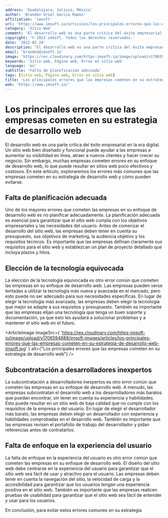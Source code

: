```yaml
---
address: 'Guadalajara, Jalisco, México'
author: 'Brandon Uriel García Ramos'
affiliation: 'imsoft'
url: 'https://www.imsoft.io/articulos/los-principales-errores-que-las-empresas-cometen-en-su-estrategia-de-desarrollo-web'
category: 'Sitio Web'
comment: 'El desarrollo web es una parte crítica del éxito empresarial en la era digital. Un sitio web bien diseñado y funcional puede ayudar a las empresas a aumentar su visibilidad en línea, atraer a nuevos clientes y hacer crecer su negocio. Sin embargo, muchas empresas cometen errores en su enfoque de desarrollo web, lo que puede resultar en sitios web poco efectivos y costosos. En este artículo, exploraremos los errores más comunes que las empresas cometen en su estrategia de desarrollo web y cómo pueden evitarse.'
copyright: '© 2023 imSoft. Todos los derechos reservados.'
date: '2022-02-24'
description: "El desarrollo web es una parte crítica del éxito empresarial en la era digital. Un sitio web bien diseñado y funcional puede ayudar a las empresas a aumentar su visibilidad en línea, atraer a nuevos clientes y hacer crecer su negocio. Sin embargo, muchas empresas cometen errores en su enfoque de desarrollo web, lo que puede resultar en sitios web poco efectivos y costosos. En este artículo, exploraremos los errores más comunes que las empresas cometen en su estrategia de desarrollo web y cómo pueden evitarse."
email: 'brandon@imsoft.io'
image: 'https://res.cloudinary.com/https-imsoft-io/image/upload/v1706594888/imsoft-images/articles/los-principales-errores-que-las-empresas-cometen-en-su-estrategia-de-desarrollo-web-imsoft.jpg'
keywords: 'Sitio web, Página web, Erros en sitio web'
language: 'es'
subtitle: 'Falta de planificación adecuada'
tags: [Sitio web, Página web, Erros en sitio web]
title: 'Los principales errores que las empresas cometen en su estrategia de desarrollo web'
web: 'https://www.imsoft.io/'
---
```


# Los principales errores que las empresas cometen en su estrategia de desarrollo web

El desarrollo web es una parte crítica del éxito empresarial en la era digital. Un sitio web bien diseñado y funcional puede ayudar a las empresas a aumentar su visibilidad en línea, atraer a nuevos clientes y hacer crecer su negocio. Sin embargo, muchas empresas cometen errores en su enfoque de desarrollo web, lo que puede resultar en sitios web poco efectivos y costosos. En este artículo, exploraremos los errores más comunes que las empresas cometen en su estrategia de desarrollo web y cómo pueden evitarse.

## Falta de planificación adecuada

Uno de los mayores errores que cometen las empresas en su enfoque de desarrollo web es no planificar adecuadamente. La planificación adecuada es esencial para garantizar que el sitio web cumpla con los objetivos empresariales y las necesidades del usuario. Antes de comenzar el desarrollo del sitio web, las empresas deben tener en cuenta su presupuesto, sus objetivos de marketing, la audiencia objetivo y los requisitos técnicos. Es importante que las empresas definan claramente sus requisitos para el sitio web y establezcan un plan de proyecto detallado que incluya plazos y hitos.

## Elección de la tecnología equivocada

La elección de la tecnología equivocada es otro error común que cometen las empresas en su enfoque de desarrollo web. Las empresas pueden verse tentadas a utilizar la tecnología más nueva y avanzada en el mercado, pero esto puede no ser adecuado para sus necesidades específicas. En lugar de elegir la tecnología más avanzada, las empresas deben elegir la tecnología que mejor se adapte a sus requisitos y presupuesto. También es importante que las empresas elijan una tecnología que tenga un buen soporte y documentación, ya que esto les ayudará a solucionar problemas y a mantener el sitio web en el futuro.

<ArticleImage
  imageSrc={
    'https://res.cloudinary.com/https-imsoft-io/image/upload/v1706594888/imsoft-images/articles/los-principales-errores-que-las-empresas-cometen-en-su-estrategia-de-desarrollo-web-imsoft.jpg'
  }
  alt={"Los principales errores que las empresas cometen en su estrategia de desarrollo web"}
/>

## Subcontratación a desarrolladores inexpertos

La subcontratación a desarrolladores inexpertos es otro error común que cometen las empresas en su enfoque de desarrollo web. A menudo, las empresas subcontratan el desarrollo web a los desarrolladores más baratos que puedan encontrar, sin tener en cuenta su experiencia y habilidades. Esto puede resultar en un sitio web de baja calidad que no cumple con los requisitos de la empresa o del usuario. En lugar de elegir el desarrollador más barato, las empresas deben elegir un desarrollador con experiencia y habilidades comprobadas en el desarrollo web. También es importante que las empresas revisen el portafolio de trabajo del desarrollador y pidan referencias antes de contratarlos.

## Falta de enfoque en la experiencia del usuario

La falta de enfoque en la experiencia del usuario es otro error común que cometen las empresas en su enfoque de desarrollo web. El diseño del sitio web debe centrarse en la experiencia del usuario para garantizar que el sitio web sea fácil de usar y atractivo para el usuario. Las empresas deben tener en cuenta la navegación del sitio, la velocidad de carga y la accesibilidad para garantizar que los usuarios tengan una experiencia positiva en el sitio web. También es importante que las empresas realicen pruebas de usabilidad para garantizar que el sitio web sea fácil de entender y usar para los usuarios.

En conclusión, para evitar estos errores comunes en su estrategia
